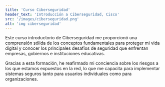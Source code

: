 ```yaml
---
title: 'Curso Ciberseguridad'
header_text: 'Introducción a Ciberseguridad, Cisco'
src: '/images/ciberseguridad.png'
alt: 'img ciberseguridad'
---
```


Este curso introductorio de Ciberseguridad me proporcionó una comprensión sólida de los 
conceptos fundamentales para proteger mi vida digital y conocer los principales desafíos de seguridad 
que enfrentan empresas, gobiernos e instituciones educativas. 

Gracias a esta formación, he reafirmado mi conciencia sobre los riesgos a los 
que estamos expuestos en la red, lo que me capacita para implementar sistemas seguros 
tanto para usuarios individuales como para organizaciones. 